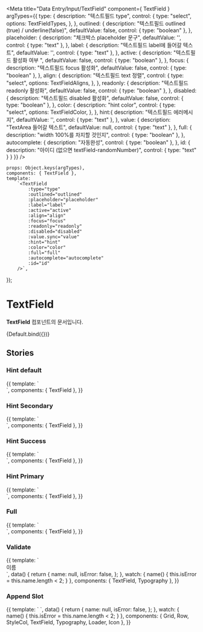 
<Meta
    title="Data Entry/Input/TextField"
    component={ TextField }
    argTypes={{
        type: {
            description: "텍스트필드 type",
            control: {
            type: "select",
            options: TextFieldTypes,
           },
        },
        outlined: {
            description: "텍스트필드 outlined (true) / underline(false)",
            defaultValue: false,
            control: { type: "boolean" },
        },
        placeholder: {
            description: "체크박스 placeholder 문구",
            defaultValue: '',
            control: { type: "text" },
        },
        label: {
            description: "텍스트필드 label에 들어갈 텍스트",
            defaultValue: '',
            control: { type: "text" },
        },
        active: {
            description: "텍스트필드 활성화 여부 ",
            defaultValue: false,
            control: { type: "boolean" },
        },
        focus: {
            description: "텍스트필드 focus 활성화",
            defaultValue: false,
            control: { type: "boolean" },
        },
        align: {
            description: "텍스트필드 text 정렬",
            control: {
                type: "select",
                options: TextFieldAligns,
            },
        },
        readonly: {
            description: "텍스트필드 readonly 활성화",
            defaultValue: false,
            control: { type: "boolean" },
        },
        disabled: {
            description: "텍스트필드 disabled 활성화",
            defaultValue: false,
            control: { type: "boolean" },
        },
        color: {
            description: "hint color",
            control: {
                type: "select",
                options: TextFieldColor,
           },
        },
        hint:{
            description: "텍스트필드 에러메시지",
            defaultValue: '',
            control: { type: "text" },
        },
        value: {
            description: "TextArea 들어갈 텍스트",
            defaultValue: null,
            control: { type: "text" },
        },
        full: {
            description: "width 100%를 차지할 것인지",
            control: { type: "boolean" },
        },
        autocomplete: {
            description: "자동완성",
            control: { type: "boolean" },
        },
        id: {
            description: "아이디 (없으면 textField-randomNumber)",
            control: {
                type: "text"
            }
        }
    }}
/>


    props: Object.keys(argTypes),
    components: { TextField },
    template:
        `<TextField
            :type="type"
            :outlined="outlined"
            :placeholder="placeholder"
            :label="label"
            :active="active"
            :align="align"
            :focus="focus"
            :readonly="readonly"
            :disabled="disabled"
            :value.sync="value"
            :hint="hint"
            :color="color"
            :full="full"
            :autocomplete="autocomplete"
            :id="id"
        />`,
});

# TextField

**TextField** 컴포넌트의 문서입니다.

<Story name="Default" height="100px">
    {Default.bind({})}
</Story>

<ArgsTable story="Default" />

## Stories
### Hint default
<Canvas>
    <Story name="Hint Default" height="200px">
        {{
            template: `
                <div style="width:300px">
                    <TextField
                        type="text"
                        color="error"
                        hint="내용을 입력해주세요."
                        :outlined="false"
                        placeholder="underlined + hint "
                        class="mb-20"
                    />
                    <TextField
                        type="text"
                        color="error"
                        hint="내용을 입력해주세요."
                        :outlined="false"
                        label="label"
                        placeholder="underlined + hint + label"
                        active
                        class="mb-20"
                    />
                    <TextField
                        type="text"
                        color="error"
                        hint="내용을 입력해주세요."
                        outlined
                        placeholder="outlined + hint "
                        class="mb-20"
                    />
                    <TextField
                        type="text"
                        color="error"
                        hint="내용을 입력해주세요."
                        outlined
                        label="label"
                        placeholder="outlined + hint + label"
                        active
                        class="mb-20"
                    />
                </div>
            `,
            components: { TextField },
        }}
    </Story>
</Canvas>

### Hint Secondary

<Canvas>
    <Story name="Hint Secondary" height="200px">
        {{
            template: `
                <div style="width:300px">
                    <TextField
                        type="text"
                        color="secondary"
                        hint="내용을 입력해주세요."
                        :outlined="false"
                        placeholder="underlined + hint "
                        class="mb-20"
                    />
                    <TextField
                        type="text"
                        color="secondary"
                        hint="내용을 입력해주세요."
                        :outlined="false"
                        label="label"
                        placeholder="underlined + hint + label"
                        active
                        class="mb-20"
                    />
                    <TextField
                        type="text"
                        hint="내용을 입력해주세요."
                        color="secondary"
                        outlined
                        placeholder="outlined + hint"
                        class="mb-20"
                    />
                    <TextField
                        type="text"
                        hint="내용을 입력해주세요."
                        color="secondary"
                        outlined
                        label="label"
                        placeholder="outlined + hint + label"
                        active
                        class="mb-20"
                    />
                </div>
            `,
            components: { TextField },
        }}
    </Story>
</Canvas>

### Hint Success
<Canvas>
    <Story name="Hint Success" height="200px">
        {{
            template: `
                <div style="width:300px">
                    <TextField
                        type="text"
                        color="success"
                        hint="내용을 입력해주세요."
                        :outlined="false"
                        placeholder="underlined + hint"
                        class="mb-20"
                    />
                    <TextField
                        type="text"
                        color="success"
                        hint="내용을 입력해주세요."
                        :outlined="false"
                        label="label"
                        placeholder="underlined + hint + label"
                        active
                        class="mb-20"
                    />
                    <TextField
                        type="text"
                        hint="내용을 입력해주세요."
                        color="success"
                        outlined
                        placeholder="outlined + hint"
                        class="mb-20"
                    />
                    <TextField
                        type="text"
                        hint="내용을 입력해주세요."
                        color="success"
                        outlined
                        label="label"
                        placeholder="outlined + hint + label"
                        active
                        class="mb-20"
                    />
                </div>
            `,
            components: { TextField },
        }}
    </Story>
</Canvas>

### Hint Primary
<Canvas>
    <Story name="Hint Primary" height="200px">
        {{
            template: `
                <div style="width:300px">
                    <TextField
                        type="text"
                        color="primary"
                        hint="내용을 입력해주세요."
                        :outlined="false"
                        placeholder="underlined + hint "
                        class="mb-20"
                    />
                    <TextField
                        type="text"
                        color="primary"
                        hint="내용을 입력해주세요."
                        :outlined="false"
                        label="label"
                        placeholder="underlined + hint + label"
                        active
                        class="mb-20"
                    />
                    <TextField
                        type="text"
                        hint="내용을 입력해주세요."
                        color="primary"
                        outlined
                        placeholder="outlined + hint"
                        class="mb-20"
                    />
                    <TextField
                        type="text"
                        hint="내용을 입력해주세요."
                        color="primary"
                        outlined
                        label="label"
                        placeholder="outlined + hint + label"
                        active
                        class="mb-20"
                    />
                </div>
            `,
            components: { TextField },
        }}
    </Story>
</Canvas>

### Full
<Canvas>
    <Story name="Full" height="200px">
        {{
            template: `
                <div>
                    <TextField
                        type="text"
                        color="primary"
                        hint="내용을 입력해주세요."
                        :outlined="false"
                        placeholder="underlined + hint "
                        class="mb-20"
                        full
                    />
                </div>
            `,
            components: { TextField },
        }}
    </Story>
</Canvas>

### Validate
<Canvas>
    <Story name="Validate" height="200px">
        {{
            template: `
                <div>
                    <Typography type="body2" color="gray500" class="mb-4">이름</Typography>
                    <TextField
                        type="text"
                        :color="isError ? 'error' : 'secondary'"
                        :hint="isError ? '두 글자 이상 입력해 주세요.' : '실명을 입력하세요. 입력된 이름으로 수료증이 발급됩니다.'"
                        outlined
                        placeholder="코멘티"
                        :active="isError"
                        :value.sync="name"
                    />
                </div>
            `,
            data() {
                return {
                    name: null,
                    isError: false,
                };
            },
            watch: {
                name() {
                    this.isError = this.name.length < 2;
                }
            },
            components: { TextField, Typography },
        }}
    </Story>
</Canvas>

### Append Slot
<Canvas>
    <Story name="AppendSlot" height="200px">
        {{
            template: `
                <Grid>
                    <Row class="mb-10">
                        <StyleCol :col-lg="4" col-gutters>
                            <TextField
                                type="text"
                                outlined
                                label="대학"
                                placeholder="학교명"
                                hint="대학명을 입력해주세요."
                                :value.sync="name"
                            >
                                <template v-slot:append>
                                    <Typography type="caption2" color="gray700" class="mr-2">제휴 확인 중</Typography>
                                    <Loader size="small" color="secondary" style="margin-right: -2px" />
                                </template>
                            </TextField>
                        </StyleCol>
                    </Row>
                    <Row class="mb-10">
                        <StyleCol :col-lg="4" col-gutters>
                            <TextField
                                type="text"
                                outlined
                                label="대학"
                                placeholder="학교명"
                                :value.sync="name"
                            >
                                <template v-slot:append>
                                    <Typography type="caption2" color="gray800" class="mr-2">미제휴기관</Typography>
                                    <Icon name="IconExclamationSmallFill" color="gray500" />
                                </template>
                            </TextField>
                        </StyleCol>
                    </Row>
                    <Row class="mb-10">
                        <StyleCol :col-lg="4" col-gutters>
                            <TextField
                                type="text"
                                outlined
                                label="대학"
                                placeholder="학교명"
                                :value.sync="name"
                            >
                                <template v-slot:append>
                                    <Typography type="caption2" color="primary" class="mr-2">제휴기관</Typography>
                                    <Icon name="IconExclamationSmallFill" color="primary" />
                                </template>
                            </TextField>
                        </StyleCol>
                    </Row>
                    <Row>
                        <StyleCol :col-lg="4" col-gutters>
                            <TextField
                                type="text"
                                placeholder="인증번호"
                                :value.sync="name"
                                full
                            >
                                <template v-slot:append>
                                    <Typography type="caption1" color="error">30:00</Typography>
                                </template>
                            </TextField>
                        </StyleCol>
                    </Row>
                </Grid>
            `,
            data() {
                return {
                    name: null,
                    isError: false,
                };
            },
            watch: {
                name() {
                    this.isError = this.name.length < 2;
                }
            },
            components: { Grid, Row, StyleCol, TextField, Typography, Loader, Icon },
        }}
    </Story>
</Canvas>
